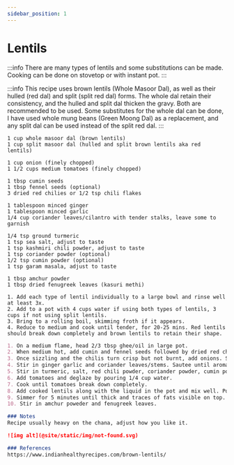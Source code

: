 ```yaml
---
sidebar_position: 1
---
```


# Lentils

:::info
There are many types of lentils and some substitutions can be made. Cooking can be done on stovetop or with instant pot.
:::

:::info
This recipe uses brown lentils (Whole Masoor Dal), as well as their hulled (red dal) and split (split red dal) forms. 
The whole dal retain their consistency, and the hulled and split dal thicken the gravy. Both are recommended to be used.
Some substitutes for the whole dal can be done, I have used whole mung beans (Green Moong Dal) as a replacement, and any split dal can be used instead of the split red dal.
:::

```mdx title="Ingredients - Brown & Red Lentils"
1 cup whole masoor dal (brown lentils)
1 cup split masoor dal (hulled and split brown lentils aka red lentils)
```

```mdx title="Ingredients - Chana Masala Gravy"
1 cup onion (finely chopped)
1 1/2 cups medium tomatoes (finely chopped)

1 tbsp cumin seeds
1 tbsp fennel seeds (optional)
3 dried red chilies or 1/2 tsp chili flakes

1 tablespoon minced ginger
1 tablespoon minced garlic
1/4 cup coriander leaves/cilantro with tender stalks, leave some to garnish

1/4 tsp ground turmeric
1 tsp sea salt, adjust to taste
1 tsp kashmiri chili powder, adjust to taste
1 tsp coriander powder (optional)
1/2 tsp cumin powder (optional)
1 tsp garam masala, adjust to taste

1 tbsp amchur powder
1 tbsp dried fenugreek leaves (kasuri methi)
```

```mdx title="Instructinos - Lentil Preparation"
1. Add each type of lentil individually to a large bowl and rinse well at least 3x.
2. Add to a pot with 4 cups water if using both types of lentils, 3 cups if not using split lentils.
3. Bring to a rolling boil, skimming froth if it appears.
4. Reduce to medium and cook until tender, for 20-25 mins. Red lentils should break down completely and brown lentils to retain their shape.
```

```md title="Instructions - Gravy"
1. On a medium flame, head 2/3 tbsp ghee/oil in large pot.
2. When medium hot, add cumin and fennel seeds followed by dried red chilis. If using chili flakes save for a later step.
3. Once sizzling and the chilis turn crisp but not burnt, add onions. Sautee until light golden for 5-6 mins.
4. Stir in ginger garlic and coriander leaves/stems. Sautee until aromatic for 1-2 mins.
5. Stir in turmeric, salt, red chili powder, coriander powder, cumin powder, and garam masala.
6. Add tomatoes and deglaze by pouring 1/4 cup water.
7. Cook until tomatoes break down completely.
8. Add cooked lentils along with the liquid in the pot and mix well. Pour hot water as needed (about 1/2 cup or as needed) and bring to boil.
9. Simmer for 5 minutes until thick and traces of fats visible on top. Optionally mash lentils a bit for a creamier consistency.
10. Stir in amchur poweder and fenugreek leaves.

### Notes
Recipe usually heavy on the chana, adjust how you like it.

![img alt](@site/static/img/not-found.svg)

### References
https://www.indianhealthyrecipes.com/brown-lentils/
